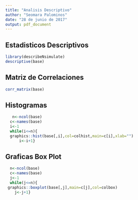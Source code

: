 ---
title: "Analisis Descriptivo"
author: "Seomara Palominos"
date: "28 de junio de 2017"
output: pdf_document
---
## Estadisticos Descriptivos
```{r,echo=FALSE,results='markup'}
library(describeNsimulate)
descriptive(base)
```
## Matriz de Correlaciones
```{r,echo=FALSE,results='markup'}
corr_matrix(base)
```
## Histogramas
```{r,echo=FALSE,results='markup'}
   n<-ncol(base)
  c<-names(base)
  i<-1
  while(i<=n){
  graphics::hist(base[,i],col=colhist,main=c[i],xlab="")
      i<-i+1}
```
## Graficas Box Plot
```{r,echo=FALSE,results='markup'}
  n<-ncol(base)
  c<-names(base)
  j<-1
  while(j<=n){
 graphics::boxplot(base[,j],main=c[j],col=colbox)
    j<-j+1}
```

